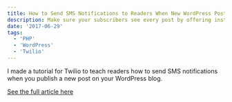 ```yaml
---
title: How to Send SMS Notifications to Readers When New WordPress Posts are Published
description: Make sure your subscribers see every post by offering instant SMS notifications when you publish new blog posts in WordPress.
date: '2017-06-29'
tags:
  - 'PHP'
  - 'WordPress'
  - 'Twilio'
---
```


I made a tutorial for Twilio to teach readers how to send SMS notifications when you publish a new post on your WordPress blog.

[See the full article here](https://www.twilio.com/blog/2017/06/send-sms-notifications-new-posts-wordpress.html)
